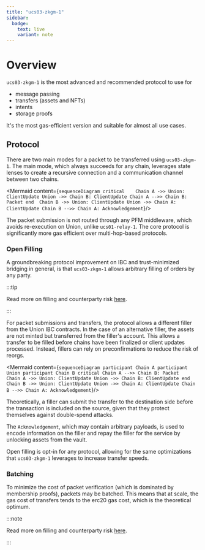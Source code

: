 ```yaml
---
title: "ucs03-zkgm-1"
sidebar:
  badge:
    text: live
    variant: note
---
```



# Overview

`ucs03-zkgm-1` is the most advanced and recommended protocol to use for 

- message passing
- transfers (assets and NFTs)
- intents
- storage proofs

It's the most gas-efficient version and suitable for almost all use cases.

## Protocol

There are two main modes for a packet to be transferred using `ucs03-zkgm-1`. The main mode, which always succeeds for any chain, 
leverages state lenses to create a recursive connection and a communication channel between two chains.


<Mermaid
  content={`
sequenceDiagram
    critical   
        Chain A ->> Union: ClientUpdate
        Union ->> Chain B: ClientUpdate
        Chain A -->> Chain B: Packet
    end 
    Chain B ->> Union: ClientUpdate
    Union ->> Chain A: ClientUpdate
    Chain B -->> Chain A: Acknowledgement
`}/>

The packet submission is not routed through any PFM middleware, which avoids re-execution on Union, unlike `ucs01-relay-1`. The core protocol is 
significantly more gas efficient over multi-hop-based protocols.

### Open Filling

A groundbreaking protocol improvement on IBC and trust-minimized bridging in general, is that `ucs03-zkgm-1` allows arbitrary filling of orders by any party. 

:::tip

Read more on filling and counterparty risk [here](/concepts/filling).

:::

For packet submissions and transfers, the protocol allows a different filler from the Union IBC contracts. In the case of an alternative filler, the assets
are not minted but transferred from the filler's account. This allows a transfer to be filled before chains have been finalized or client updates processed. Instead,
fillers can rely on preconfirmations to reduce the risk of reorgs.

<Mermaid
  content={`
sequenceDiagram
    participant Chain A
    participant Union
    participant Chain B
    critical
        Chain A -->> Chain B: Packet   
        Chain A ->> Union: ClientUpdate
        Union ->> Chain B: ClientUpdate
    end 
    Chain B ->> Union: ClientUpdate
    Union ->> Chain A: ClientUpdate
    Chain B -->> Chain A: Acknowledgement
`}/>

Theoretically, a filler can submit the transfer to the destination side before the transaction is included on the source, given that they protect themselves against double-spend attacks.

The `Acknowledgement`, which may contain arbitrary payloads, is used to encode information on the filler and repay the filler for the service by unlocking assets from the vault. 

Open filling is opt-in for any protocol, allowing for the same optimizations that `ucs03-zkgm-1` leverages to increase transfer speeds.

### Batching

To minimize the cost of packet verification (which is dominated by membership proofs), packets may be batched. This means that at scale, the gas cost of transfers tends to the 
erc20 gas cost, which is the theoretical optimum.

:::note

Read more on filling and counterparty risk [here](/concepts/filling).

:::


